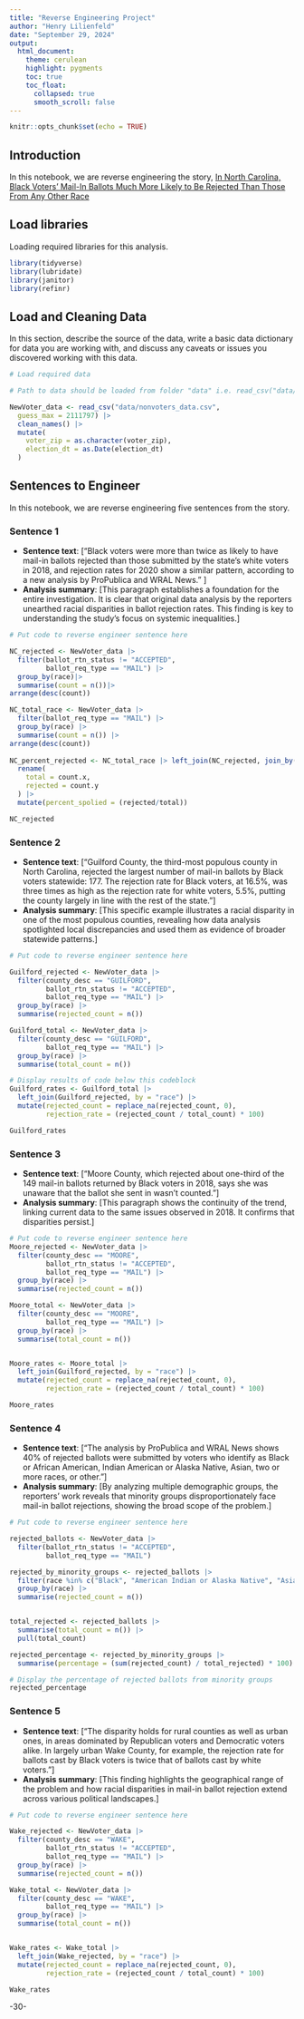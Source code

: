 ```yaml
---
title: "Reverse Engineering Project"
author: "Henry Lilienfeld"
date: "September 29, 2024"
output:
  html_document:
    theme: cerulean
    highlight: pygments
    toc: true
    toc_float:
      collapsed: true
      smooth_scroll: false
---
```


```r
knitr::opts_chunk$set(echo = TRUE)
```

## Introduction 

In this notebook, we are reverse engineering the story, 
[In North Carolina, Black Voters’ Mail-In Ballots Much More Likely to Be Rejected Than Those From Any Other Race](https://www.propublica.org/article/in-north-carolina-black-voters-mail-in-ballots-much-more-likely-to-be-rejected-than-those-from-any-other-race)

## Load libraries

Loading required libraries for this analysis.

```r
library(tidyverse)
library(lubridate)
library(janitor)
library(refinr)
```

## Load and Cleaning Data

In this section, describe the source of the data, write a basic data dictionary for data you are working with, and discuss any caveats or issues you discovered working with this data. 

```r
# Load required data

# Path to data should be loaded from folder "data" i.e. read_csv("data/name_of_data.csv")

NewVoter_data <- read_csv("data/nonvoters_data.csv",
  guess_max = 2111797) |>
  clean_names() |>
  mutate(
    voter_zip = as.character(voter_zip),
    election_dt = as.Date(election_dt)
  )
```

## Sentences to Engineer
In this notebook, we are reverse engineering five sentences from the story.

### Sentence 1

* **Sentence text**: [“Black voters were more than twice as likely to have mail-in ballots rejected than those submitted by the state’s white voters in 2018, and rejection rates for 2020 show a similar pattern, according to a new analysis by ProPublica and WRAL News.” ]
* **Analysis summary**: [This paragraph establishes a foundation for the entire investigation. It is clear that original data analysis by the reporters unearthed racial disparities in ballot rejection rates. This finding is key to understanding the study's focus on systemic inequalities.]

```r
# Put code to reverse engineer sentence here

NC_rejected <- NewVoter_data |>
  filter(ballot_rtn_status != "ACCEPTED",
         ballot_req_type == "MAIL") |>
  group_by(race)|>
  summarise(count = n())|>
arrange(desc(count))

NC_total_race <- NewVoter_data |>
  filter(ballot_req_type == "MAIL") |>
  group_by(race) |>
  summarise(count = n()) |>
arrange(desc(count))
  
NC_percent_rejected <- NC_total_race |> left_join(NC_rejected, join_by(race)) |>
  rename(
    total = count.x,
    rejected = count.y
  ) |>
  mutate(percent_spolied = (rejected/total))

NC_rejected

```

### Sentence 2

* **Sentence text**: [“Guilford County, the third-most populous county in North Carolina, rejected the largest number of mail-in ballots by Black voters statewide: 177. The rejection rate for Black voters, at 16.5%, was three times as high as the rejection rate for white voters, 5.5%, putting the county largely in line with the rest of the state.”]
* **Analysis summary**: [This specific example illustrates a racial disparity in one of the most populous counties, revealing how data analysis spotlighted local discrepancies and used them as evidence of broader statewide patterns.]

```r
# Put code to reverse engineer sentence here

Guilford_rejected <- NewVoter_data |>
  filter(county_desc == "GUILFORD",
         ballot_rtn_status != "ACCEPTED",
         ballot_req_type == "MAIL") |>
  group_by(race) |>
  summarise(rejected_count = n())

Guilford_total <- NewVoter_data |>
  filter(county_desc == "GUILFORD",
         ballot_req_type == "MAIL") |>
  group_by(race) |>
  summarise(total_count = n())

# Display results of code below this codeblock
Guilford_rates <- Guilford_total |>
  left_join(Guilford_rejected, by = "race") |>
  mutate(rejected_count = replace_na(rejected_count, 0),
         rejection_rate = (rejected_count / total_count) * 100)

Guilford_rates


```

### Sentence 3

* **Sentence text**: [“Moore County, which rejected about one-third of the 149 mail-in ballots returned by Black voters in 2018, says she was unaware that the ballot she sent in wasn’t counted.”]
* **Analysis summary**: [This paragraph shows the continuity of the trend, linking current data to the same issues observed in 2018. It confirms that disparities persist.]

```r
# Put code to reverse engineer sentence here
Moore_rejected <- NewVoter_data |>
  filter(county_desc == "MOORE",
         ballot_rtn_status != "ACCEPTED",
         ballot_req_type == "MAIL") |>
  group_by(race) |>
  summarise(rejected_count = n())

Moore_total <- NewVoter_data |>
  filter(county_desc == "MOORE",
         ballot_req_type == "MAIL") |>
  group_by(race) |>
  summarise(total_count = n())


Moore_rates <- Moore_total |>
  left_join(Guilford_rejected, by = "race") |>
  mutate(rejected_count = replace_na(rejected_count, 0),
         rejection_rate = (rejected_count / total_count) * 100)

Moore_rates

```

### Sentence 4

* **Sentence text**: [“The analysis by ProPublica and WRAL News shows 40% of rejected ballots were submitted by voters who identify as Black or African American, Indian American or Alaska Native, Asian, two or more races, or other.”]
* **Analysis summary**: [By analyzing multiple demographic groups, the reporters’ work reveals that minority groups disproportionately face mail-in ballot rejections, showing the broad scope of the problem.]

```r
# Put code to reverse engineer sentence here

rejected_ballots <- NewVoter_data |>
  filter(ballot_rtn_status != "ACCEPTED", 
         ballot_req_type == "MAIL")         

rejected_by_minority_groups <- rejected_ballots |>
  filter(race %in% c("Black", "American Indian or Alaska Native", "Asian", "Other", "Two or more races")) |> 
  group_by(race) |>                       
  summarise(rejected_count = n())            


total_rejected <- rejected_ballots |> 
  summarise(total_count = n()) |>           
  pull(total_count)

rejected_percentage <- rejected_by_minority_groups |>
  summarise(percentage = (sum(rejected_count) / total_rejected) * 100)

# Display the percentage of rejected ballots from minority groups
rejected_percentage

```

### Sentence 5

* **Sentence text**: [“The disparity holds for rural counties as well as urban ones, in areas dominated by Republican voters and Democratic voters alike. In largely urban Wake County, for example, the rejection rate for ballots cast by Black voters is twice that of ballots cast by white voters.”]
* **Analysis summary**: [This finding highlights the geographical range of the problem and how racial disparities in mail-in ballot rejection extend across various political landscapes.]

```r
# Put code to reverse engineer sentence here

Wake_rejected <- NewVoter_data |>
  filter(county_desc == "WAKE",
         ballot_rtn_status != "ACCEPTED",
         ballot_req_type == "MAIL") |>
  group_by(race) |>
  summarise(rejected_count = n())

Wake_total <- NewVoter_data |>
  filter(county_desc == "WAKE",
         ballot_req_type == "MAIL") |>
  group_by(race) |>
  summarise(total_count = n())


Wake_rates <- Wake_total |>
  left_join(Wake_rejected, by = "race") |>
  mutate(rejected_count = replace_na(rejected_count, 0),
         rejection_rate = (rejected_count / total_count) * 100)

Wake_rates

```

-30-